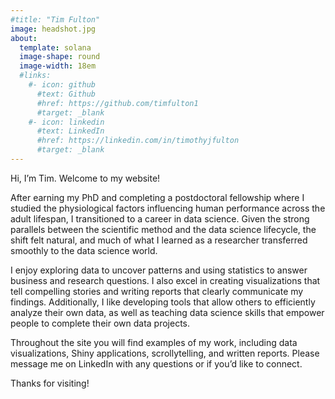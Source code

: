 ```yaml
---
#title: "Tim Fulton"
image: headshot.jpg
about:
  template: solana
  image-shape: round
  image-width: 18em
  #links:
    #- icon: github
      #text: Github
      #href: https://github.com/timfulton1
      #target: _blank
    #- icon: linkedin
      #text: LinkedIn
      #href: https://linkedin.com/in/timothyjfulton
      #target: _blank
---
```


Hi, I'm Tim. Welcome to my website!

After earning my PhD and completing a postdoctoral fellowship where I studied the physiological factors influencing human performance across the adult lifespan, I transitioned to a career in data science. Given the strong parallels between the scientific method and the data science lifecycle, the shift felt natural, and much of what I learned as a researcher transferred smoothly to the data science world.

I enjoy exploring data to uncover patterns and using statistics to answer business and research questions. I also excel in creating visualizations that tell compelling stories and writing reports that clearly communicate my findings. Additionally, I like developing tools that allow others to efficiently analyze their own data, as well as teaching data science skills that empower people to complete their own data projects.

Throughout the site you will find examples of my work, including data visualizations, Shiny applications, scrollytelling, and written reports. Please message me on LinkedIn with any questions or if you'd like to connect.

Thanks for visiting!
